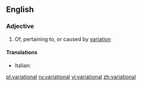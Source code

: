 ==English==

===Adjective===
{{en-adj}}

# Of, pertaining to, or caused by [[variation]]

====Translations====
{{trans-top}}
* Italian: {{t-|it|variazionale}}
{{trans-mid}}
{{trans-bottom}}

[[pl:variational]]
[[ru:variational]]
[[vi:variational]]
[[zh:variational]]